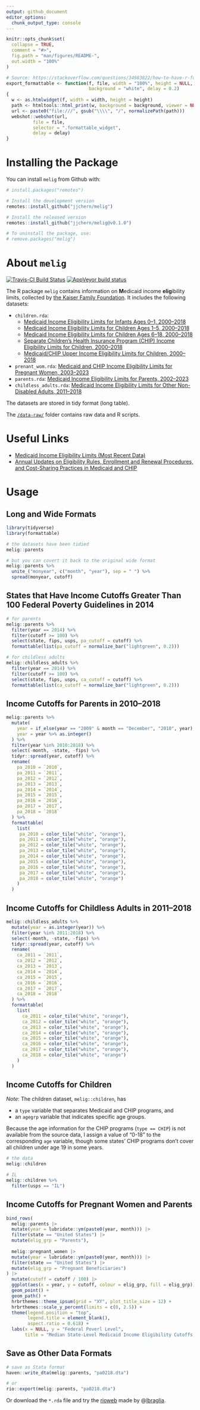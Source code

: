 ```yaml
---
output: github_document
editor_options: 
  chunk_output_type: console
---
```


<!-- README.md is generated from README.Rmd. Please edit that file -->

```r
knitr::opts_chunk$set(
  collapse = TRUE,
  comment = "#>",
  fig.path = "man/figures/README-",
  out.width = "100%"
)

# Source: https://stackoverflow.com/questions/34983822/how-to-have-r-formattable-rendered-to-pdf-output-and-how-to-have-percents-in-the
export_formattable <- function(f, file, width = "100%", height = NULL, 
                               background = "white", delay = 0.2)
{
  w <- as.htmlwidget(f, width = width, height = height)
  path <- htmltools::html_print(w, background = background, viewer = NULL)
  url <- paste0("file:///", gsub("\\\\", "/", normalizePath(path)))
  webshot::webshot(url,
          file = file,
          selector = ".formattable_widget",
          delay = delay)
}
```

# Installing the Package

You can install `melig` from Github with:

```R
# install.packages("remotes")

# Install the development version
remotes::install_github("jjchern/melig")

# Install the released version
remotes::install_github("jjchern/melig@v0.1.0")

# To uninstall the package, use:
# remove.packages("melig")
```

# About `melig`

[![Travis-CI Build Status](https://travis-ci.org/jjchern/melig.svg?branch=master)](https://travis-ci.org/jjchern/melig)
[![AppVeyor build status](https://ci.appveyor.com/api/projects/status/github/jjchern/melig?branch=master&svg=true)](https://ci.appveyor.com/project/jjchern/melig)

The R package `melig` contains information on **M**edicaid income **elig**ibility limits, collected by [the Kaiser Family Foundation](http://kff.org/data-collection/trends-in-medicaid-income-eligibility-limits/). It includes the following datasets:

- `children.rda`: 
    - [Medicaid Income Eligibility Limits for Infants Ages 0–1, 2000–2018](https://www.kff.org/medicaid/state-indicator/medicaid-income-eligibility-limits-for-infants-ages-0-1/)
    - [Medicaid Income Eligibility Limits for Children Ages 1–5, 2000–2018](https://www.kff.org/medicaid/state-indicator/medicaid-income-eligibility-limits-for-children-ages-1-5/)
    - [Medicaid Income Eligibility Limits for Children Ages 6–18, 2000–2018](https://www.kff.org/medicaid/state-indicator/medicaid-income-eligibility-limits-for-children-ages-6-18/)
    - [Separate Children’s Health Insurance Program (CHIP) Income Eligibility Limits for Children, 2000–2018](https://www.kff.org/medicaid/state-indicator/separate-childrens-health-insurance-program-chip-income-eligibility-limits-for-children/)
    - [Medicaid/CHIP Upper Income Eligibility Limits for Children, 2000–2018](https://www.kff.org/medicaid/state-indicator/medicaidchip-upper-income-eligibility-limits-for-children/)
    
- `prenant_wom.rda`: [Medicaid and CHIP Income Eligibility Limits for Pregnant Women, 2003–2023](https://www.kff.org/medicaid/state-indicator/medicaid-and-chip-income-eligibility-limits-for-pregnant-women/)
- `parents.rda`: [Medicaid Income Eligibility Limits for Parents, 2002–2023](https://www.kff.org/medicaid/state-indicator/medicaid-income-eligibility-limits-for-parents/)
- `childless_adults.rda`:  [Medicaid Income Eligibility Limits for Other Non-Disabled Adults, 2011–2018](https://www.kff.org/medicaid/state-indicator/medicaid-income-eligibility-limits-for-other-non-disabled-adults/)

The datasets are stored in tidy format (long table).

The [`/data-raw/`](https://github.com/jjchern/melig/tree/master/data-raw) folder contains raw data and R scripts.

# Useful Links

- [Medicaid Income Eligibility Limits (Most Recent Data)](http://kff.org/state-category/medicaid-chip/medicaidchip-eligibility-limits/)
- [Annual Updates on Eligibility Rules, Enrollment and Renewal Procedures, and Cost-Sharing Practices in Medicaid and CHIP](http://kff.org/medicaid/report/annual-updates-on-eligibility-rules-enrollment-and/)

# Usage

## Long and Wide Formats

```r
library(tidyverse)
library(formattable)

# the datasets have been tidied
melig::parents

# but you can covert it back to the original wide format
melig::parents %>% 
  unite_("monyear", c("month", "year"), sep = " ") %>% 
  spread(monyear, cutoff)
```

## States that Have Income Cutoffs Greater Than 100 Federal Poverty Guidelines in 2014

```r
# for parents
melig::parents %>% 
  filter(year == 2014) %>% 
  filter(cutoff >= 100) %>% 
  select(state, fips, usps, pa_cutoff = cutoff) %>% 
  formattable(list(pa_cutoff = normalize_bar("lightgreen", 0.2)))

# for childless adults
melig::childless_adults %>% 
  filter(year == 2014) %>% 
  filter(cutoff >= 100) %>% 
  select(state, fips, usps, ca_cutoff = cutoff) %>% 
  formattable(list(ca_cutoff = normalize_bar("lightgreen", 0.2))) 
```

## Income Cutoffs for Parents in 2010–2018

```r
melig::parents %>% 
  mutate(
    year = if_else(year == "2009" & month == "December", "2010", year),
    year = year %>% as.integer()
  ) %>% 
  filter(year %in% 2010:2018) %>% 
  select(-month, -state, -fips) %>% 
  tidyr::spread(year, cutoff) %>% 
  rename(
    pa_2010 = `2010`,
    pa_2011 = `2011`,
    pa_2012 = `2012`,
    pa_2013 = `2013`,
    pa_2014 = `2014`,
    pa_2015 = `2015`,
    pa_2016 = `2016`,
    pa_2017 = `2017`,
    pa_2018 = `2018`
  ) %>% 
  formattable(
    list(
     pa_2010 = color_tile("white", "orange"),
     pa_2011 = color_tile("white", "orange"),
     pa_2012 = color_tile("white", "orange"),
     pa_2013 = color_tile("white", "orange"),
     pa_2014 = color_tile("white", "orange"),
     pa_2015 = color_tile("white", "orange"),
     pa_2016 = color_tile("white", "orange"),
     pa_2017 = color_tile("white", "orange"),
     pa_2018 = color_tile("white", "orange")
    )
  ) 
```

## Income Cutoffs for Childless Adults in 2011–2018

```r
melig::childless_adults %>% 
  mutate(year = as.integer(year)) %>% 
  filter(year %in% 2011:2018) %>% 
  select(-month, -state, -fips) %>% 
  tidyr::spread(year, cutoff) %>% 
  rename(
    ca_2011 = `2011`,
    ca_2012 = `2012`,
    ca_2013 = `2013`,
    ca_2014 = `2014`,
    ca_2015 = `2015`,
    ca_2016 = `2016`,
    ca_2017 = `2017`,
    ca_2018 = `2018`
  ) %>% 
  formattable(
    list(
      ca_2011 = color_tile("white", "orange"),
      ca_2012 = color_tile("white", "orange"),
      ca_2013 = color_tile("white", "orange"),
      ca_2014 = color_tile("white", "orange"),
      ca_2015 = color_tile("white", "orange"),
      ca_2016 = color_tile("white", "orange"),
      ca_2017 = color_tile("white", "orange"),
      ca_2018 = color_tile("white", "orange")
    )
  ) 
```

## Income Cutoffs for Children

_Note_: The children dataset, `melig::children`, has 

- a `type` variable that separates Medicaid and CHIP programs, and 
- an `agegrp` variable that indicates specific age groups.

Because the age information for the CHIP programs (`type == CHIP`) is not available from the source data, I assign a value of "0-18" to the corresponding `age` variable, though some states' CHIP programs don't cover all children under age 19 in some years.

```r
# the data
melig::children

# IL
melig::children %>% 
  filter(usps == "IL") 
```

## Income Cutoffs for Pregnant Women and Parents

```r
bind_rows(
  melig::parents |> 
  mutate(year = lubridate::ym(paste0(year, month))) |> 
  filter(state == "United States") |> 
  mutate(elig_grp = "Parents"),
  
  melig::pregnant_women |> 
  mutate(year = lubridate::ym(paste0(year, month))) |> 
  filter(state == "United States") |> 
  mutate(elig_grp = "Pregnant Beneficiaries")
) |> 
  mutate(cutoff = cutoff / 100) |> 
  ggplot(aes(x = year, y = cutoff, colour = elig_grp, fill = elig_grp)) +
  geom_point() +
  geom_path() +
  hrbrthemes::theme_ipsum(grid = "XY", plot_title_size = 12) +
  hrbrthemes::scale_y_percent(limits = c(0, 2.5)) +
  theme(legend.position = "top",
        legend.title = element_blank(),
        aspect.ratio = 0.618) +
  labs(x = NULL, y = "Federal Poverl Level",
       title = "Median State-Level Medicaid Income Eligibility Cutoffs, 2002–2023")
```


## Save as Other Data Formats

```r
# save as Stata format
haven::write_dta(melig::parents, "pa0218.dta")

# or
rio::export(melig::parents, "pa0218.dta")
```

Or download the `*.rda` file and try the [rioweb](https://lbraglia.shinyapps.io/rioweb) made by @[lbraglia](https://github.com/lbraglia).

